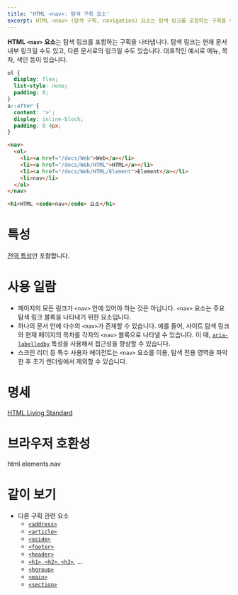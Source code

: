 ```yaml
---
title: 'HTML <nav>: 탐색 구획 요소'
excerpt: HTML <nav> (탐색 구획, navigation) 요소는 탐색 링크를 포함하는 구획을 나타냅니다.
---
```


**HTML `<nav>` 요소**는 탐색 링크를 포함하는 구획을 나타냅니다. 탐색 링크는 현재 문서 내부 링크일 수도 있고, 다른 문서로의 링크일 수도 있습니다. 대표적인 예시로 메뉴, 목차, 색인 등이 있습니다.

<Demo height={120} />

```css name=demo sub
ol {
  display: flex;
  list-style: none;
  padding: 0;
}
a::after {
  content: '>';
  display: inline-block;
  padding: 0 4px;
}
```

```html name=demo
<nav>
  <ol>
    <li><a href="/docs/Web">Web</a></li>
    <li><a href="/docs/Web/HTML">HTML</a></li>
    <li><a href="/docs/Web/HTML/Element">Element</a></li>
    <li>nav</li>
  </ol>
</nav>

<h1>HTML <code>nav</code> 요소</h1>
```

# 특성

[전역 특성](/docs/Web/HTML/Global_attributes)만 포함합니다.

# 사용 일람

- 페이지의 모든 링크가 `<nav>` 안에 있어야 하는 것은 아닙니다. `<nav>` 요소는 주요 탐색 링크 블록을 나타내기 위한 요소입니다.
- 하나의 문서 안에 다수의 `<nav>`가 존재할 수 있습니다. 예를 들어, 사이트 탐색 링크와 현재 페이지의 목차를 각자의 `<nav>` 블록으로 나타낼 수 있습니다. 이 때, [`aria-labelledby`](https://developer.mozilla.org/en-US/docs/Web/Accessibility/ARIA/ARIA_Techniques/Using_the_aria-labelledby_attribute) 특성을 사용해서 접근성을 향상할 수 있습니다.
- 스크린 리더 등 특수 사용자 에이전트는 `<nav>` 요소를 이용, 탐색 전용 영역을 파악한 후 초기 렌더링에서 제외할 수 있습니다.

# 명세

[HTML Living Standard](https://html.spec.whatwg.org/multipage/sections.html#the-nav-element)

# 브라우저 호환성

<BrowserCompat>html.elements.nav</BrowserCompat>

# 같이 보기

- 다른 구획 관련 요소
  - [`<address>`](./address)
  - [`<article>`](./article)
  - [`<aside>`](./aside)
  - [`<footer>`](./footer)
  - [`<header>`](./header)
  - [`<h1>`, `<h2>`, `<h3>`](./Heading_Elements), ...
  - [`<hgroup>`](./hgroup)
  - [`<main>`](./main)
  - [`<section>`](./section)
